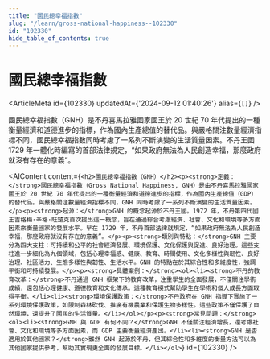 ```yaml
---
title: "國民總幸福指數"
slug: "/learn/gross-national-happiness--102330"
id: "102330"
hide_table_of_contents: true
---
```



# 國民總幸福指數

<ArticleMeta id={102330} updatedAt={'2024-09-12 01:40:26'} alias={`[]`} />
<div className='border-solid border-b border-t-0 my-4 border-[var(--ifm-color-gray-300)]' />

國民總幸福指數（GNH）是不丹喜馬拉雅國家國王於 20 世紀 70 年代提出的一種衡量經濟和道德進步的指標，作為國內生產總值的替代品。與嚴格關注數量經濟指標不同，國民總幸福指數同時考慮了一系列不斷演變的生活質量因素。不丹王國 1729 年一體化時編寫的首部法律規定，“如果政府無法為人民創造幸福，那麼政府就沒有存在的意義”。

<AIContent content={`<h2>國民總幸福指數（GNH）</h2><p><strong>定義：</strong>國民總幸福指數（Gross National Happiness, GNH）是由不丹喜馬拉雅國家國王於 20 世紀 70 年代提出的一種衡量經濟和道德進步的指標，作為國內生產總值（GDP）的替代品。與嚴格關注數量經濟指標不同，GNH 同時考慮了一系列不斷演變的生活質量因素。</p><p><strong>起源：</strong>GNH 的概念起源於不丹王國。1972 年，不丹第四代國王吉格梅·辛格·旺楚克首次提出這一概念，旨在通過綜合考慮經濟、社會、文化和環境等多方面因素來衡量國家的發展水平。早在 1729 年，不丹首部法律就規定，“如果政府無法為人民創造幸福，那麼政府就沒有存在的意義”。</p><p><strong>類別與特點：</strong>GNH 主要分為四大支柱：可持續和公平的社會經濟發展、環境保護、文化保護與促進、良好治理。這些支柱進一步細化為九個領域，包括心理幸福感、健康、教育、時間使用、文化多樣性與韌性、良好治理、社區活力、生態多樣性與韌性、生活水平。GNH 的特點在於其綜合性和多維度性，強調平衡和可持續發展。</p><p><strong>具體案例：</strong><ol><li><strong>不丹的教育改革：</strong>不丹通過 GNH 框架下的教育改革，注重學生的全面發展，不僅關注學術成績，還包括心理健康、道德教育和文化傳承。這種教育模式幫助學生在學術和個人成長方面取得平衡。</li><li><strong>環境保護政策：</strong>不丹政府在 GNH 指導下實施了一系列環境保護政策，如限制森林砍伐、推廣有機農業和保護生物多樣性。這些政策不僅保護了自然環境，還提升了國民的生活質量。</li></ol></p><p><strong>常見問題：</strong><ol><li><strong>GNH 與 GDP 有何不同？</strong>GNH 不僅關注經濟增長，還考慮社會、文化和環境等多方面因素，而 GDP 主要衡量經濟產出。</li><li><strong>GNH 是否適用於其他國家？</strong>雖然 GNH 起源於不丹，但其綜合性和多維度的衡量方法可以為其他國家提供參考，幫助其實現更全面的發展目標。</li></ol>`} id={102330} />
